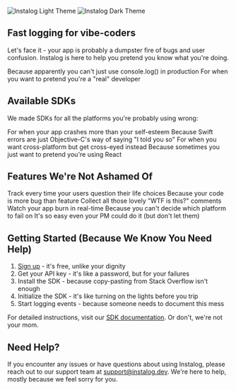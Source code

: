 <img
  className="block dark:hidden rounded-lg"
  src="/images/hero-light.png"
  alt="Instalog Light Theme"
/>
<img
  className="hidden dark:block rounded-lg"
  src="/images/hero-dark.png"
  alt="Instalog Dark Theme"
/>


## Fast logging for vibe-coders

Let's face it - your app is probably a dumpster fire of bugs and user confusion. Instalog is here to help you pretend you know what you're doing.

<CardGroup cols={2}>
  <Card
    title="Mobile SDKs"
    icon="mobile-screen"
    href="/sdk"
  >
    Because apparently you can't just use console.log() in production
  </Card>
  <Card
    title="API Reference"
    icon="code"
    href="/api-reference"
  >
    For when you want to pretend you're a "real" developer
  </Card>
</CardGroup>

## Available SDKs

We made SDKs for all the platforms you're probably using wrong:

<CardGroup cols={2}>
  <Card
    title="Android SDK"
    icon="android"
    href="/sdk/android"
  >
    For when your app crashes more than your self-esteem
  </Card>
  <Card
    title="iOS SDK"
    icon="apple"
    href="/sdk/ios"
  >
    Because Swift errors are just Objective-C's way of saying "I told you so"
  </Card>
  <Card
    title="React Native SDK"
    icon="react"
    href="/sdk/react-native"
  >
    For when you want cross-platform but get cross-eyed instead
  </Card>
  <Card
    title="Flutter SDK"
    icon="mobile"
    href="/sdk/flutter"
  >
    Because sometimes you just want to pretend you're using React
  </Card>
</CardGroup>

## Features We're Not Ashamed Of

<CardGroup cols={3}>
  <Card
    title="Event Logging"
    icon="chart-line"
  >
    Track every time your users question their life choices
  </Card>
  <Card
    title="Crash Reporting"
    icon="bug"
  >
    Because your code is more bug than feature
  </Card>
  <Card
    title="User Feedback"
    icon="message"
  >
    Collect all those lovely "WTF is this?" comments
  </Card>
  <Card
    title="Real-time Monitoring"
    icon="gauge-high"
  >
    Watch your app burn in real-time
  </Card>
  <Card
    title="Cross-platform"
    icon="mobile"
  >
    Because you can't decide which platform to fail on
  </Card>
  <Card
    title="Easy Integration"
    icon="puzzle-piece"
  >
    It's so easy even your PM could do it (but don't let them)
  </Card>
</CardGroup>

## Getting Started (Because We Know You Need Help)

1. [Sign up](https://beta.instalog.dev/signup) - it's free, unlike your dignity
2. Get your API key - it's like a password, but for your failures
3. Install the SDK - because copy-pasting from Stack Overflow isn't enough
4. Initialize the SDK - it's like turning on the lights before you trip
5. Start logging events - because someone needs to document this mess

For detailed instructions, visit our [SDK documentation](/sdk). Or don't, we're not your mom.

## Need Help?

If you encounter any issues or have questions about using Instalog, please reach out to our support team at [support@instalog.dev](mailto:support@instalog.dev). We're here to help, mostly because we feel sorry for you.